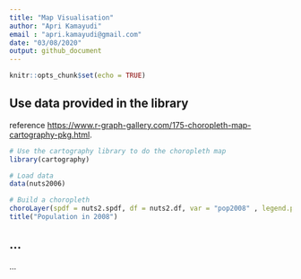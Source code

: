 ```yaml
---
title: "Map Visualisation"
author: "Apri Kamayudi"
email : "apri.kamayudi@gmail.com"
date: "03/08/2020"
output: github_document
---
```


```r
knitr::opts_chunk$set(echo = TRUE)
```

## Use data provided in the library

reference <https://www.r-graph-gallery.com/175-choropleth-map-cartography-pkg.html>.

```r
# Use the cartography library to do the choropleth map
library(cartography)

# Load data
data(nuts2006)

# Build a choropleth
choroLayer(spdf = nuts2.spdf, df = nuts2.df, var = "pop2008" , legend.pos = "right")
title("Population in 2008")
```

## ...

...

```r
  
```


